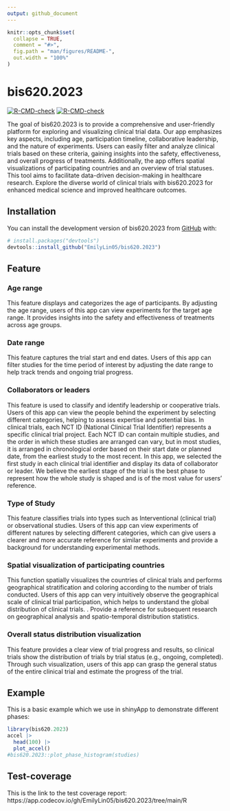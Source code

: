 ```yaml
---
output: github_document
---
```


<!-- README.md is generated from README.Rmd. Please edit that file -->

```r
knitr::opts_chunk$set(
  collapse = TRUE,
  comment = "#>",
  fig.path = "man/figures/README-",
  out.width = "100%"
)
```

# bis620.2023

<!-- badges: start -->
[![R-CMD-check](https://github.com/EmilyLin05/bis620.2023/actions/workflows/R-CMD-check.yaml/badge.svg)](https://github.com/EmilyLin05/bis620.2023/actions/workflows/R-CMD-check.yaml)
[![R-CMD-check](https://github.com/EmilyLin05/bis620.2023/actions/workflows/test-coverage.yaml/badge.svg)](https://github.com/EmilyLin05/bis620.2023/actions/workflows/test-coverage.yaml)
<!-- badges: end -->


The goal of bis620.2023 is to provide a comprehensive and user-friendly platform for exploring and visualizing clinical trial data. Our app emphasizes key aspects, including age, participation timeline, collaborative leadership, and the nature of experiments. Users can easily filter and analyze clinical trials based on these criteria, gaining insights into the safety, effectiveness, and overall progress of treatments. Additionally, the app offers spatial visualizations of participating countries and an overview of trial statuses. This tool aims to facilitate data-driven decision-making in healthcare research. Explore the diverse world of clinical trials with bis620.2023 for enhanced medical science and improved healthcare outcomes.

## Installation

You can install the development version of bis620.2023 from [GitHub](https://github.com/) with:

``` r
# install.packages("devtools")
devtools::install_github("EmilyLin05/bis620.2023")
```
## Feature  

### Age range  
This feature displays and categorizes the age of participants. By adjusting the age
range, users of this app can view experiments for the target age range. It provides
insights into the safety and effectiveness of treatments across age groups.  

### Date range  
This feature captures the trial start and end dates. Users of this app can filter studies for the time period of interest by adjusting the date range to help track trends and ongoing trial progress.  

### Collaborators or leaders  
This feature is used to classify and identify leadership or cooperative trials. Users of this app can view the people behind the experiment by selecting different categories, helping to assess expertise and potential bias. In clinical trials, each NCT ID (National Clinical Trial Identifier) represents a specific clinical trial project. Each NCT ID can contain multiple studies, and the order in which these studies are arranged can vary, but in most studies, it is arranged in chronological order based on their start date or planned date, from the earliest study to the most recent. In this app, we selected the first study in each clinical trial identifier and display its data of collaborator or leader. We believe the earliest stage of the trial is the best phase to represent how the whole study is shaped and is of the most value for users’ reference.  

### Type of Study  
This feature classifies trials into types such as Interventional (clinical trial) or
observational studies. Users of this app can view experiments of different natures by
selecting different categories, which can give users a clearer and more accurate
reference for similar experiments and provide a background for understanding
experimental methods.  

### Spatial visualization of participating countries  
This function spatially visualizes the countries of clinical trials and performs
geographical stratification and coloring according to the number of trials conducted. Users of this app can very intuitively observe the geographical scale of clinical trial participation, which helps to understand the global distribution of clinical trials. . Provide a reference for subsequent research on geographical analysis and spatio-temporal distribution statistics.  

### Overall status distribution visualization  
This feature provides a clear view of trial progress and results, so clinical trials show the distribution of trials by trial status (e.g., ongoing, completed). Through such visualization, users of this app can grasp the general status of the entire clinical trial and estimate the progress of the trial.


## Example

This is a basic example which we use in shinyApp to demonstrate different phases:

```r
library(bis620.2023)
accel |> 
  head(100) |> 
  plot_accel()
#bis620.2023::plot_phase_histogram(studies)

```

## Test-coverage

This is the link to the test coverage report: https://app.codecov.io/gh/EmilyLin05/bis620.2023/tree/main/R